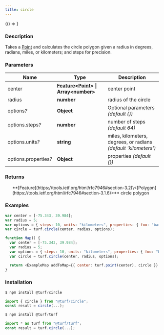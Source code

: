 ```yaml
---
title: circle
---
```



<!-- Expose turf as global var for experimenting in the browser console -->

<BrowserOnly>{() => <WindowTurfGlobal turf={turf} />}</BrowserOnly>

### Description

Takes a [Point](https://tools.ietf.org/html/rfc7946#section-3.1.2) and calculates the circle polygon given a radius in degrees, radians, miles, or kilometers; and steps for precision.

### Parameters

| Name                       | Type                                                                                                                                          | Description                                                     |
| -------------------------- | --------------------------------------------------------------------------------------------------------------------------------------------- | --------------------------------------------------------------- |
| center                     | **[Feature](https://tools.ietf.org/html/rfc7946#section-3.2)\<[Point](https://tools.ietf.org/html/rfc7946#section-3.1.2)> \| Array\<number>** | center point                                                    |
| radius                     | **number**                                                                                                                                    | radius of the circle                                            |
| options<i>?</i>            | **Object**                                                                                                                                    | Optional parameters _(default \{})_                             |
| options.steps<i>?</i>      | **number**                                                                                                                                    | number of steps _(default 64)_                                  |
| options.units<i>?</i>      | **string**                                                                                                                                    | miles, kilometers, degrees, or radians _(default 'kilometers')_ |
| options.properties<i>?</i> | **Object**                                                                                                                                    | properties _(default \{})_                                      |

### Returns

<ul>
  **[Feature](https://tools.ietf.org/html/rfc7946#section-3.2)\<[Polygon](https://tools.ietf.org/html/rfc7946#section-3.1.6)>** circle polygon

</ul>

### Examples

```javascript
var center = [-75.343, 39.984];
var radius = 5;
var options = { steps: 10, units: "kilometers", properties: { foo: "bar" } };
var circle = turf.circle(center, radius, options);
```

```javascript live
function Map() {
  var center = [-75.343, 39.984];
  var radius = 5;
  var options = { steps: 10, units: "kilometers", properties: { foo: "bar" } };
  var circle = turf.circle(center, radius, options);

  return <ExampleMap addToMap={{ center: turf.point(center), circle }} />;
}
```

### Installation

```javascript
$ npm install @turf/circle

import { circle } from "@turf/circle";
const result = circle(...);
```

```javascript
$ npm install @turf/turf

import * as turf from "@turf/turf";
const result = turf.circle(...);
```
